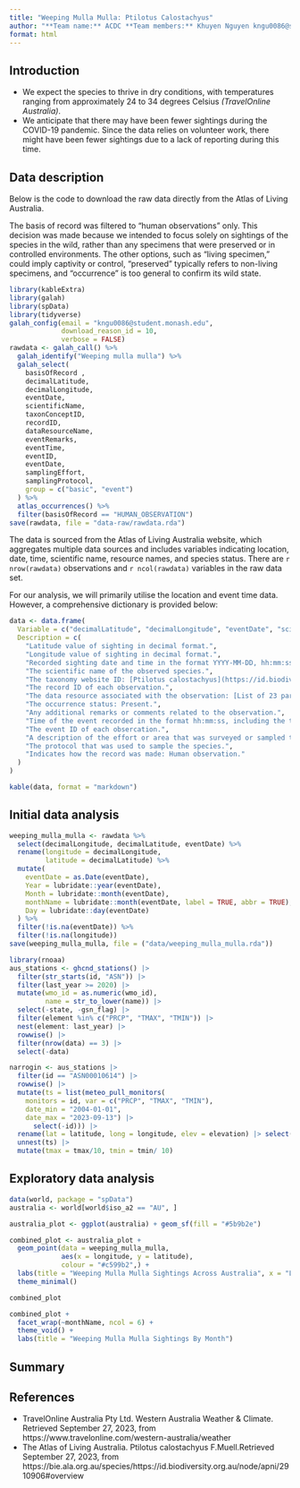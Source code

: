 ```yaml
---
title: "Weeping Mulla Mulla: Ptilotus Calostachyus"
author: "**Team name:** ACDC **Team members:** Khuyen Nguyen kngu0086@student.monash.edu & Khanh Pham"
format: html
---
```


## Introduction

 - We expect the species to thrive in dry conditions, with temperatures ranging from approximately 24 to 34 degrees Celsius _(TravelOnline Australia)_.
 - We anticipate that there may have been fewer sightings during the COVID-19 pandemic. Since the data relies on volunteer work, there might have been fewer sightings due to a lack of reporting during this time.

## Data description

Below is the code to download the raw data directly from the Atlas of Living Australia.

The basis of record was filtered to "human observations" only. This decision was made because we intended to focus solely on sightings of the species in the wild, rather than any specimens that were preserved or in controlled environments. The other options, such as "living specimen," could imply captivity or control, "preserved" typically refers to non-living specimens, and "occurrence" is too general to confirm its wild state.

```r
library(kableExtra)
library(galah)
library(spData)
library(tidyverse)
galah_config(email = "kngu0086@student.monash.edu",
             download_reason_id = 10,
             verbose = FALSE)
rawdata <- galah_call() %>%
  galah_identify("Weeping mulla mulla") %>%
  galah_select(
    basisOfRecord ,
    decimalLatitude,
    decimalLongitude,
    eventDate,
    scientificName,
    taxonConceptID,
    recordID,
    dataResourceName,
    eventRemarks,
    eventTime,
    eventID,
    eventDate,
    samplingEffort,
    samplingProtocol,
    group = c("basic", "event")
  ) %>%
  atlas_occurrences() %>%
  filter(basisOfRecord == "HUMAN_OBSERVATION")
save(rawdata, file = "data-raw/rawdata.rda")
```

The data is sourced from the Atlas of Living Australia website, which aggregates multiple data sources and includes variables indicating location, date, time, scientific name, resource names, and species status. There are `r nrow(rawdata)` observations and `r ncol(rawdata)` variables in the raw data set.

For our analysis, we will primarily utilise the location and event time data. However, a comprehensive dictionary is provided below:

```r
data <- data.frame(
  Variable = c("decimalLatitude", "decimalLongitude", "eventDate", "scientificName", "taxonConceptID", "recordID", "dataResourceName",  "occurrenceStatus", "eventRemarks", "eventTime", "eventID", "samplingEffort", "samplingProtocol", "basisOfRecord"),
  Description = c(
    "Latitude value of sighting in decimal format.",
    "Longitude value of sighting in decimal format.",
    "Recorded sighting date and time in the format YYYY-MM-DD, hh:mm:ss. In some cases, no time was recorded, and therefore, it is left as 00:00:00.",
    "The scientific name of the observed species.",
    "The taxonomy website ID: [Ptilotus calostachyus](https://id.biodiversity.org.au/node/apni/2910906).",
    "The record ID of each observation.",
    "The data resource associated with the observation: [List of 23 partners](https://bie.ala.org.au/species/https://id.biodiversity.org.au/node/apni/2910906#data-partners).",
    "The occurrence status: Present.",
    "Any additional remarks or comments related to the observation.",
    "Time of the event recorded in the format hh:mm:ss, including the time zone difference.",
    "The event ID of each obsercation.",
    "A description of the effort or area that was surveyed or sampled to locate the species.",
    "The protocol that was used to sample the species.",
    "Indicates how the record was made: Human observation."
  )
)

kable(data, format = "markdown")
```

## Initial data analysis

```r
weeping_mulla_mulla <- rawdata %>%
  select(decimalLongitude, decimalLatitude, eventDate) %>%
  rename(longitude = decimalLongitude,
         latitude = decimalLatitude) %>%
  mutate(
    eventDate = as.Date(eventDate),
    Year = lubridate::year(eventDate),
    Month = lubridate::month(eventDate),
    monthName = lubridate::month(eventDate, label = TRUE, abbr = TRUE),
    Day = lubridate::day(eventDate)
  ) %>%
  filter(!is.na(eventDate)) %>%
  filter(!is.na(longitude))
save(weeping_mulla_mulla, file = ("data/weeping_mulla_mulla.rda"))
```

```r
library(rnoaa)
aus_stations <- ghcnd_stations() |>
  filter(str_starts(id, "ASN")) |>
  filter(last_year >= 2020) |> 
  mutate(wmo_id = as.numeric(wmo_id),
         name = str_to_lower(name)) |>
  select(-state, -gsn_flag) |>
  filter(element %in% c("PRCP", "TMAX", "TMIN")) |>
  nest(element: last_year) |>
  rowwise() |>
  filter(nrow(data) == 3) |>
  select(-data) 
```

```r
narrogin <- aus_stations |>
  filter(id == "ASN00010614") |>
  rowwise() |>
  mutate(ts = list(meteo_pull_monitors(
    monitors = id, var = c("PRCP", "TMAX", "TMIN"),
    date_min = "2004-01-01",
    date_max = "2023-09-13") |>
      select(-id))) |>
  rename(lat = latitude, long = longitude, elev = elevation) |> select(id, long, lat, elev, name, wmo_id, ts) %>%
  unnest(ts) |>
  mutate(tmax = tmax/10, tmin = tmin/ 10)
```

## Exploratory data analysis

```r
data(world, package = "spData")
australia <- world[world$iso_a2 == "AU", ]

australia_plot <- ggplot(australia) + geom_sf(fill = "#5b9b2e")

combined_plot <- australia_plot +
  geom_point(data = weeping_mulla_mulla,
             aes(x = longitude, y = latitude),
             colour = "#c599b2",) +
  labs(title = "Weeping Mulla Mulla Sightings Across Australia", x = "Longitude", y = "Latitude") +
  theme_minimal()

combined_plot
```
```r
combined_plot +
  facet_wrap(~monthName, ncol = 6) +
  theme_void() +
  labs(title = "Weeping Mulla Mulla Sightings By Month") 
```





## Summary 

## References

 - TravelOnline Australia Pty Ltd. Western Australia Weather & Climate. Retrieved September 27, 2023, from https://www.travelonline.com/western-australia/weather
 - The Atlas of Living Australia. Ptilotus calostachyus F.Muell.Retrieved September 27, 2023, from https://bie.ala.org.au/species/https://id.biodiversity.org.au/node/apni/2910906#overview


